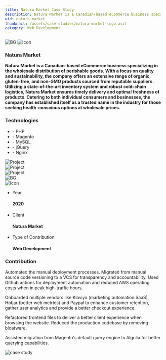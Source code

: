 ---
title: Natura Market Case Study
description: Natura Market is a Canadian-based eCommerce business specializing in the wholesale distribution of perishable goods.
uid: natura-market
thumbnail: /assets/case-studies/natura-market-logo.avif
category: Web Development
---

<PortfolioHeader media="/assets/case-studies/natura-market-logo.avif" />

<div className="container">
  <div data-aos="zoom-in">
    <div class="d-flex project-infos-wrap shadow-box mb-24">
      <img src="/assets/bg1.png" alt="BG" class="bg-img" />
      <img src="/assets/icons/icon2-2.png" alt="Icon" />
      <div class="project-details-info flex-1">
        <h3>Natura Market</h3>
        <p>
          <b>
            Natura Market is a Canadian-based eCommerce business specializing in
            the wholesale distribution of perishable goods. With a focus on
            quality and sustainability, the company offers an extensive range of
            organic, gluten-free, and non-GMO products sourced from reputable
            suppliers. Utilizing a state-of-the-art inventory system and robust
            cold-chain logistics, Natura Market ensures timely delivery and
            optimal freshness of products. Catering to both individual consumers
            and businesses, the company has established itself as a trusted name
            in the industry for those seeking health-conscious options at
            wholesale prices.
          </b>
        </p>
      </div>
      <div class="project-details-info flex-1">
        <h3>Technologies</h3>
        <ul>
          <li>- PHP</li>
          <li>- Magento</li>
          <li>- MySQL</li>
          <li>- jQuery</li>
          <li>- Nginx</li>
        </ul>
      </div>
    </div>
  </div>
  <div class="project-details-2-img mb-24" data-aos="zoom-in">
    <img src="/assets/case-studies/natura-market-banner-1.png" alt="Project" />
  </div>
  <div class="row mb-24">
    <div class="col-md-6" data-aos="zoom-in">
      <div class="project-details-3-img">
        <img
          src="/assets/case-studies/natura-market-thumbnail-1.png"
          alt="Project"
        />
      </div>
    </div>
    <div class="col-md-6" data-aos="zoom-in">
      <div class="project-details-3-img">
        <img
          src="/assets/case-studies/natura-market-thumbnail-2.png"
          alt="Project"
        />
      </div>
    </div>
  </div>
  <div data-aos="zoom-in">
    <div class="project-about-2 d-flex shadow-box mb-24">
      <img src="/assets/bg1.png" alt="BG" class="bg-img" />
      <div class="left-details">
        <img src="/assets/icons/icon3-2.png" alt="Icon" />
        <ul>
          <li>
            <p>Year</p>
            <h4>2020</h4>
          </li>
          <li>
            <p>Client</p>
            <h4>Natura Market</h4>
          </li>
          <li>
            <p>Type of Contribution</p>
            <h4>Web Development</h4>
          </li>
        </ul>
      </div>
      <div class="right-details">
        <h3>Contribution</h3>
        <p>
          Automated the manual deployment processes. Migrated from manual source
          code versioning to a VCS for transparency and accountability. Used
          Github actions for deployment automation and reduced AWS operating
          costs when in peak high-traffic hours.
        </p>
        <p>
          Onboarded multiple vendors like Klaviyo (marketing automation SaaS),
          Hotjar (better web metrics) and Paypal to enhance customer retention,
          gather user analytics and provide a better checkout experience.
        </p>
        <p>
          Refactored frontend files to deliver a better client experience when
          browsing the website. Reduced the production codebase by removing
          bloatware.
        </p>
        <p>
          Assisted migration from Magento's default query engine to Algolia for
          better querying capabilities.
        </p>
      </div>
    </div>
  </div>
</div>

<div className="project-details-img" data-aos="zoom-in">
  <img src="/assets/case-studies/natura-market-banner-2.png" alt="case study" />
</div>

<PortfolioFooter />
